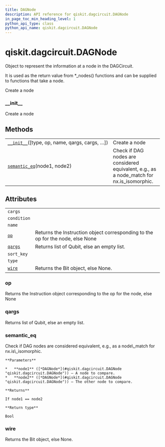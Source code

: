 ```yaml
---
title: DAGNode
description: API reference for qiskit.dagcircuit.DAGNode
in_page_toc_min_heading_level: 1
python_api_type: class
python_api_name: qiskit.dagcircuit.DAGNode
---
```


<span id="qiskit-dagcircuit-dagnode" />

# qiskit.dagcircuit.DAGNode

<Class id="qiskit.dagcircuit.DAGNode" github="https://github.com/qiskit/qiskit/tree/stable/0.16/qiskit/dagcircuit/dagnode.py" signature="DAGNode(type=None, op=None, name=None, qargs=None, cargs=None, condition=None, wire=None, nid=- 1)">
  Object to represent the information at a node in the DAGCircuit.

  It is used as the return value from \*\_nodes() functions and can be supplied to functions that take a node.

  Create a node

  ### \_\_init\_\_

  <Function id="qiskit.dagcircuit.DAGNode.__init__" name="__init__" signature="__init__(type=None, op=None, name=None, qargs=None, cargs=None, condition=None, wire=None, nid=- 1)">
    Create a node
  </Function>

  ## Methods

  |                                                                                                                            |                                                                                             |
  | -------------------------------------------------------------------------------------------------------------------------- | ------------------------------------------------------------------------------------------- |
  | [`__init__`](#qiskit.dagcircuit.DAGNode.__init__ "qiskit.dagcircuit.DAGNode.__init__")(\[type, op, name, qargs, cargs, …]) | Create a node                                                                               |
  | [`semantic_eq`](#qiskit.dagcircuit.DAGNode.semantic_eq "qiskit.dagcircuit.DAGNode.semantic_eq")(node1, node2)              | Check if DAG nodes are considered equivalent, e.g., as a node\_match for nx.is\_isomorphic. |

  ## Attributes

  |                                                                               |                                                                                |
  | ----------------------------------------------------------------------------- | ------------------------------------------------------------------------------ |
  | `cargs`                                                                       |                                                                                |
  | `condition`                                                                   |                                                                                |
  | `name`                                                                        |                                                                                |
  | [`op`](#qiskit.dagcircuit.DAGNode.op "qiskit.dagcircuit.DAGNode.op")          | Returns the Instruction object corresponding to the op for the node, else None |
  | [`qargs`](#qiskit.dagcircuit.DAGNode.qargs "qiskit.dagcircuit.DAGNode.qargs") | Returns list of Qubit, else an empty list.                                     |
  | `sort_key`                                                                    |                                                                                |
  | `type`                                                                        |                                                                                |
  | [`wire`](#qiskit.dagcircuit.DAGNode.wire "qiskit.dagcircuit.DAGNode.wire")    | Returns the Bit object, else None.                                             |

  ### op

  <Function id="qiskit.dagcircuit.DAGNode.op" name="op" signature="property op">
    Returns the Instruction object corresponding to the op for the node, else None
  </Function>

  ### qargs

  <Function id="qiskit.dagcircuit.DAGNode.qargs" name="qargs" signature="property qargs">
    Returns list of Qubit, else an empty list.
  </Function>

  ### semantic\_eq

  <Function id="qiskit.dagcircuit.DAGNode.semantic_eq" name="semantic_eq" signature="static semantic_eq(node1, node2)">
    Check if DAG nodes are considered equivalent, e.g., as a node\_match for nx.is\_isomorphic.

    **Parameters**

    *   **node1** ([*DAGNode*](#qiskit.dagcircuit.DAGNode "qiskit.dagcircuit.DAGNode")) – A node to compare.
    *   **node2** ([*DAGNode*](#qiskit.dagcircuit.DAGNode "qiskit.dagcircuit.DAGNode")) – The other node to compare.

    **Returns**

    If node1 == node2

    **Return type**

    Bool
  </Function>

  ### wire

  <Function id="qiskit.dagcircuit.DAGNode.wire" name="wire" signature="property wire">
    Returns the Bit object, else None.
  </Function>
</Class>

